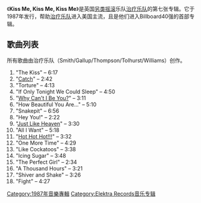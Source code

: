 {{Infobox Album <!-- See Wikipedia:WikiProject_Albums -->
| Name        = Kiss Me, Kiss Me, Kiss Me
| Type        = studio
| Artist      = [[治疗乐队|治疗乐队]]
| Cover       = 
| Released    = 1987年5月25日
| Recorded    = 1986-1987
| Genre       = [[另类摇滚|另类摇滚]]、[[哥特摇滚|哥特摇滚]]、[[新浪潮音乐|新浪潮]]、[[后朋克|后朋克]]
| Length      = 74:35
| Label       = [[Fiction_Records|Fiction]] (UK)<br>[[Elektra_Records|Elektra]] <small>(U.S. original release)</small><br>[[Rhino_Records|Rhino]] <small>(2006 reissue)
| Producer    = [[David_M._Allen|David M. Allen]], [[Robert_Smith_(musician)|Robert Smith]]
| Last album  = ''[[The_Head_on_the_Door|The Head on the Door]]'' <br /> (1985)
| This album  = '''''Kiss Me, Kiss Me, Kiss Me''''' <br /> (1987)
| Next album  = ''[[Disintegration|Disintegration]]'' <br /> (1989)
| Misc        =
  {{Singles
  | Name          = Kiss Me, Kiss Me, Kiss Me
  | Type          = 专辑
  | single 1      = [[Why_Can't_I_Be_You?|Why Can't I Be You?]]
  | single 1 date = 1987年4月6日
  | single 2      = [[Catch_(song)|Catch]]
  | single 2 date = 1987年6月22日
  | single 3      = [[Just_Like_Heaven_(song)|Just Like Heaven]]
  | single 3 date = 1987年10月5日
  | single 4      = [[Hot_Hot_Hot!!!_(The_Cure_song)|Hot Hot Hot!!!]]
  | single 4 date = 19882月8日
  }}
}}
《'''Kiss Me, Kiss Me, Kiss Me'''》是英国[[另类摇滚|另类摇滚]]乐队[[治疗乐队|治疗乐队]]的第七张专辑。它于1987年发行，帮助[[治疗乐队|治疗乐队]]进入美国主流，且是他们进入Billboard40强的首部专辑。

==歌曲列表==
所有歌曲由治疗乐队（Smith/Gallup/Thompson/Tolhurst/Williams）创作。

#"The Kiss" – 6:17
#"[[Catch_(song)|Catch]]" – 2:42
#"Torture" – 4:13
#"If Only Tonight We Could Sleep" – 4:50
#"[[Why_Can't_I_Be_You?|Why Can't I Be You?]]" – 3:11
#"How Beautiful You Are..." – 5:10
#"Snakepit" – 6:56
#"Hey You!" – 2:22
#"[[Just_Like_Heaven_(song)|Just Like Heaven]]"  – 3:30
#"All I Want" – 5:18
#"[[Hot_Hot_Hot!!!_(The_Cure_song)|Hot Hot Hot!!!]]" – 3:32
#"One More Time" – 4:29
#"Like Cockatoos" – 3:38
#"Icing Sugar" – 3:48
#"The Perfect Girl" – 2:34
#"A Thousand Hours" – 3:21
#"Shiver and Shake" – 3:26
#"Fight" – 4:27
[[Category:1987年音樂專輯|Category:1987年音樂專輯]]
[[Category:Elektra_Records音乐专辑|Category:Elektra Records音乐专辑]]